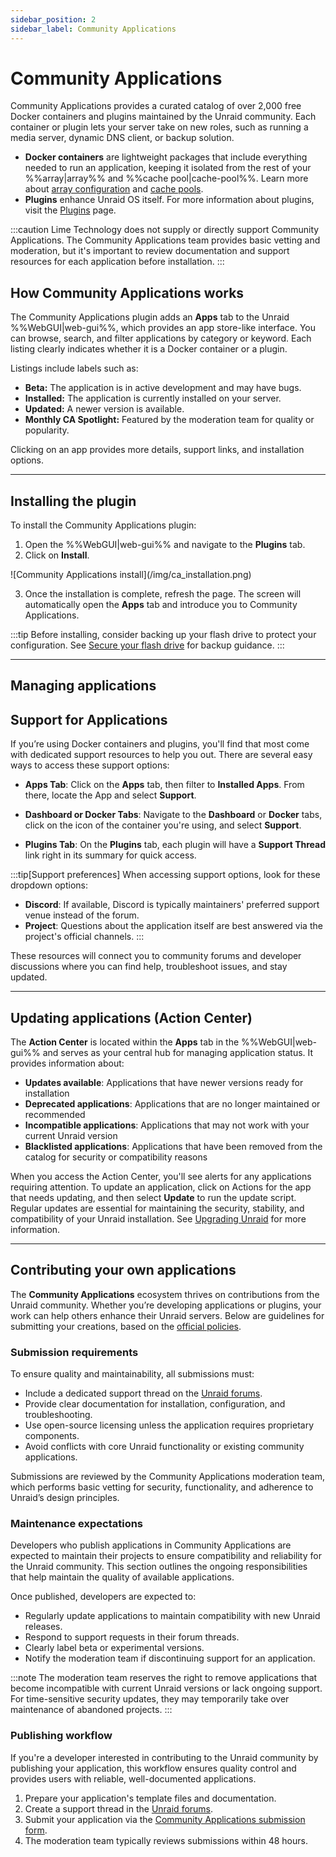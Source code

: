 ```yaml
---
sidebar_position: 2
sidebar_label: Community Applications
---
```



# Community Applications

Community Applications provides a curated catalog of over 2,000 free Docker containers and plugins maintained by the Unraid community. Each container or plugin lets your server take on new roles, such as running a media server, dynamic DNS client, or backup solution.

- **Docker containers** are lightweight packages that include everything needed to run an application, keeping it isolated from the rest of your %%array|array%% and %%cache pool|cache-pool%%.  Learn more about [array configuration](../manage-storage/array-configuration.mdx) and [cache pools](../manage-storage/cache-pools.mdx).
- **Plugins** enhance Unraid OS itself. For more information about plugins, visit the [Plugins](../customize-your-experience/plugins.mdx) page.

:::caution
Lime Technology does not supply or directly support Community Applications. The Community Applications team provides basic vetting and moderation, but it's important to review documentation and support resources for each application before installation.
:::

## How Community Applications works

The Community Applications plugin adds an **Apps** tab to the Unraid %%WebGUI|web-gui%%, which provides an app store-like interface. You can browse, search, and filter applications by category or keyword. Each listing clearly indicates whether it is a Docker container or a plugin.

Listings include labels such as:

- **Beta:** The application is in active development and may have bugs.
- **Installed:** The application is currently installed on your server.
- **Updated:** A newer version is available.
- **Monthly CA Spotlight:** Featured by the moderation team for quality or popularity.

Clicking on an app provides more details, support links, and installation options.

---

## Installing the plugin

To install the Community Applications plugin:

1. Open the %%WebGUI|web-gui%% and navigate to the **Plugins** tab.
2. Click on **Install**.

<div style={{ margin: 'auto', maxWidth: '714px', display: 'flex', flexDirection: 'column', alignItems: 'center' }}>
  ![Community Applications install](/img/ca_installation.png)
</div>

3. Once the installation is complete, refresh the page. The screen will automatically open the **Apps** tab and introduce you to Community Applications.

:::tip
Before installing, consider backing up your flash drive to protect your configuration. See [Secure your flash drive](../../system-administration/secure-your-server/secure-your-flash-drive.mdx) for backup guidance.
:::

---

## Managing applications

<Tabs>
  <TabItem value="Installing applications" label="Installing applications">
    <CommunityAppsInstalling />
  </TabItem>

  <TabItem value="Removing applications" label="Removing applications">
    <CommunityAppsRemoving />
  </TabItem>

  <TabItem value="Reinstalling applications" label="Reinstalling applications">
    <CommunityAppsReinstalling />
  </TabItem>
</Tabs>

## Support for Applications

If you’re using Docker containers and plugins, you'll find that most come with dedicated support resources to help you out. There are several easy ways to access these support options:

- **Apps Tab**: Click on the **Apps** tab, then filter to **Installed Apps**. From there, locate the App and select **Support**.

- **Dashboard or Docker Tabs**: Navigate to the **Dashboard** or **Docker** tabs, click on the icon of the container you're using, and select **Support**.

- **Plugins Tab**: On the **Plugins** tab, each plugin will have a **Support Thread** link right in its summary for quick access.

:::tip[Support preferences]
When accessing support options, look for these dropdown options:

- **Discord**: If available, Discord is typically maintainers' preferred support venue instead of the forum.
- **Project**: Questions about the application itself are best answered via the project's official channels.
:::

These resources will connect you to community forums and developer discussions where you can find help, troubleshoot issues, and stay updated.

---

## Updating applications (Action Center)

The **Action Center** is located within the **Apps** tab in the %%WebGUI|web-gui%% and serves as your central hub for managing application status. It provides information about:

- **Updates available**: Applications that have newer versions ready for installation
- **Deprecated applications**: Applications that are no longer maintained or recommended
- **Incompatible applications**: Applications that may not work with your current Unraid version
- **Blacklisted applications**: Applications that have been removed from the catalog for security or compatibility reasons

When you access the Action Center, you'll see alerts for any applications requiring attention. To update an application, click on Actions for the app that needs updating, and then select **Update** to run the update script. Regular updates are essential for maintaining the security, stability, and compatibility of your Unraid installation. See [Upgrading Unraid](../../system-administration/maintain-and-update/upgrading-unraid.mdx) for more information.

---

## Contributing your own applications

The **Community Applications** ecosystem thrives on contributions from the Unraid community. Whether you’re developing applications or plugins, your work can help others enhance their Unraid servers. Below are guidelines for submitting your creations, based on the [official policies](https://forums.unraid.net/topic/87144-ca-application-policies-notes/).

### Submission requirements

To ensure quality and maintainability, all submissions must:

- Include a dedicated support thread on the [Unraid forums](https://forums.unraid.net/).
- Provide clear documentation for installation, configuration, and troubleshooting.
- Use open-source licensing unless the application requires proprietary components.
- Avoid conflicts with core Unraid functionality or existing community applications.

Submissions are reviewed by the Community Applications moderation team, which performs basic vetting for security, functionality, and adherence to Unraid’s design principles.

### Maintenance expectations

Developers who publish applications in Community Applications are expected to maintain their projects to ensure compatibility and reliability for the Unraid community. This section outlines the ongoing responsibilities that help maintain the quality of available applications.

Once published, developers are expected to:

- Regularly update applications to maintain compatibility with new Unraid releases.
- Respond to support requests in their forum threads.
- Clearly label beta or experimental versions.
- Notify the moderation team if discontinuing support for an application.

:::note
The moderation team reserves the right to remove applications that become incompatible with current Unraid versions or lack ongoing support. For time-sensitive security updates, they may temporarily take over maintenance of abandoned projects.
:::

### Publishing workflow

If you're a developer interested in contributing to the Unraid community by publishing your application, this workflow ensures quality control and provides users with reliable, well-documented applications.

1. Prepare your application's template files and documentation.
2. Create a support thread in the [Unraid forums](https://forums.unraid.net/).
3. Submit your application via the [Community Applications submission form](https://form.asana.com/?k=qtIUrf5ydiXvXzPI57BiJw\&d=714739274360802).
4. The moderation team typically reviews submissions within 48 hours.
